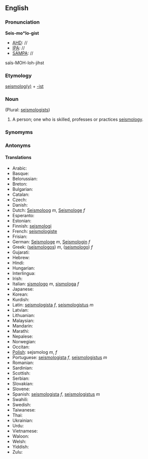 ==English==
===Pronunciation===
'''Seis-mo*lo-gist'''
*[[AHD]]: //
*[[IPA]]: //
*[[SAMPA]]: //
sa&iuml;s-MOH-loh-jihst

===Etymology===

[[seismology|seismolog(y)]] + [[-ist]]

=== Noun ===
(Plural: [[seismologists]])

#A person; one who is skilled, professes or practices [[seismology]]. 
===Synomyms===
===Antonyms===
====Translations====
*Arabic:
*Basque:
*Belorussian:
*Breton:
*Bulgarian:
*Catalan:
*Czech:
*Danish:
*Dutch: [[Seismoloog]] ''m'', [[Seismologe]] ''f''
*Esperanto:
*Estonian:
*Finnish: [[seismologi]]
*French: [[seismologiste]]
*Frisian:
*German: [[Seismologe]] ''m'', [[Seismologin]] ''f''
*Greek: ([[seismologos]]) ''m'', ([[seismologo]]) ''f''
*Gujarati:
*Hebrew:
*Hindi:
*Hungarian:
*Interlingua:
*Irish:
*Italian: [[sismologo]] ''m'', [[sismologa]] ''f''
*Japanese:
*Korean:
*Kurdish:
*Latin: [[seismologista]] ''f'', [[seismologistus]] ''m''
*Latvian:
*Lithuanian:
*Malaysian:
*Mandarin:
*Marathi:
*Nepalese:
*Norwegian:
*Occitan:
*[[Polish]]: sejsmolog ''m'', ''f''
*Portuguese: [[seismologista]] ''f'', [[seismologistus]] ''m''
*Romanian:
*Sardinian:
*Scottish:
*Serbian:
*Slovakian:
*Slovene:
*Spanish: [[seismologista]] ''f'', [[seismologistus]] ''m''
*Swahili:
*Swedish:
*Taiwanese:
*Thai:
*Ukrainian:
*Urdu:
*Vietnamese:
*Waloon:
*Welsh:
*Yiddish:
*Zulu: